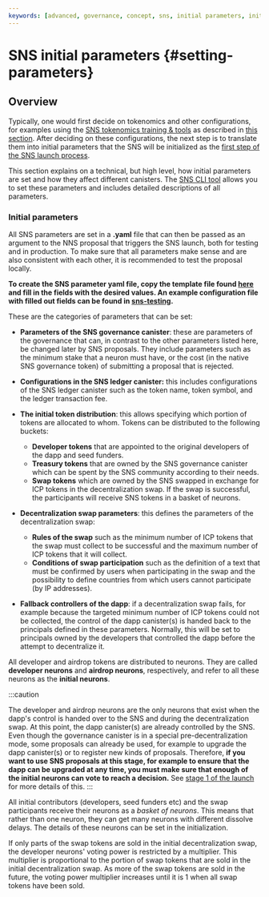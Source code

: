 ```yaml
---
keywords: [advanced, governance, concept, sns, initial parameters, init params]
---
```


# SNS initial parameters {#setting-parameters}

## Overview
Typically, one would first decide on tokenomics and other configurations,
for examples using the
[SNS tokenomics training & tools](https://wiki.internetcomputer.org/wiki/How-To:_SNS_tokenomics_configuration)
as described in [this section](./tokenomics-intro.mdx).
After deciding on these configurations, the next step is to
translate them into initial parameters that the SNS will be initialized
as the [first step of the SNS launch process](../launching/launch-steps-1proposal.mdx).


This section explains on a technical, but high level, how initial parameters are set and how they affect different canisters.
The [SNS CLI tool](https://github.com/dfinity/ic/tree/master/rs/sns/cli)
allows you to set these parameters and includes detailed descriptions of all parameters.

### Initial parameters
All SNS parameters are set in a **.yaml** file that can then be passed as an argument to the NNS proposal that triggers the SNS launch, both for testing and in production.
To make sure that all parameters make sense and are also consistent with each other, it is recommended to test the proposal locally.

**To create the SNS parameter yaml file, copy the template file found [here](https://github.com/dfinity/ic/blob/master/rs/sns/cli/sns_init_template.yaml) and fill in the fields with the desired values. An example configuration file with filled out fields can be found in [sns-testing](https://github.com/dfinity/sns-testing/blob/main/example_sns_init.yaml).**

These are the categories of parameters that can be set:
- **Parameters of the SNS governance canister**: these are parameters of the governance
that can, in contrast to the other parameters listed here, be changed later by SNS proposals. They include parameters such as the minimum stake that a neuron must have, or the cost (in the native SNS governance token) of submitting a proposal that is rejected.

- **Configurations in the SNS ledger canister:** this includes configurations of the SNS ledger canister such as the token name, token symbol, and the ledger transaction fee.

- **The initial token distribution**: this allows specifying which portion of tokens are allocated to whom. Tokens can be distributed to the following buckets:
   - **Developer tokens** that are appointed to the original developers of the dapp and
      seed funders.
   - **Treasury tokens** that are owned by the SNS governance canister which can be
      spent by the SNS community according to their needs.
   - **Swap tokens** which are owned by the SNS swapped in exchange for ICP tokens
      in the decentralization swap. If the swap is successful, the participants
      will receive SNS tokens in a basket of neurons.
- **Decentralization swap parameters**: this defines the parameters of the decentralization swap:
  - **Rules of the swap** such as the minimum number of ICP tokens that the swap must collect to be successful and the maximum number of ICP tokens that it will collect.
  - **Conditions of swap participation** such as the definition of a text that must be confirmed by users when participating in the swap and the possibility to define countries from which users cannot participate (by IP addresses).

- **Fallback controllers of the dapp**: if a decentralization swap fails, for example because the targeted minimum number of ICP tokens could not be collected, the control of the dapp canister(s) is handed back to the principals defined in these parameters. Normally, this will be set to principals owned by the developers that controlled the dapp before the attempt to decentralize it.

All developer and airdrop tokens are distributed to neurons.
They are called **developer neurons** and **airdrop neurons**,
respectively, and refer to all these neurons as the **initial neurons**.

:::caution

The developer and airdrop neurons are the only neurons that exist when
the dapp's control is handed over to the SNS and during the
decentralization swap.
At this point, the dapp canister(s) are already controlled by the SNS.
Even though the governance canister is in a special pre-decentralization mode, some proposals can already be used, for example to upgrade the dapp canister(s) or to register new kinds of proposals.
Therefore, **if you want to use SNS proposals at this stage, for example to ensure that the dapp can be upgraded at any time, you must make sure that enough of the initial neurons can vote to reach a decision.**
See [stage 1 of the launch](../launching/launch-summary-1proposal.mdx) for more details of this.
:::

All initial contributors (developers, seed funders etc) and the swap participants receive their neurons as a *basket of neurons*.
This means that rather than one neuron, they can get many neurons
with different dissolve delays. The details of these neurons can
be set in the initialization.

If only parts of the swap tokens are sold in the initial decentralization swap,
the developer neurons' voting power is restricted by a multiplier. This multiplier
is proportional to the portion of swap tokens that are sold in the initial
decentralization swap. As more of the swap tokens are sold in the future, the
voting power multiplier increases until it is 1 when all swap tokens have been
sold.

